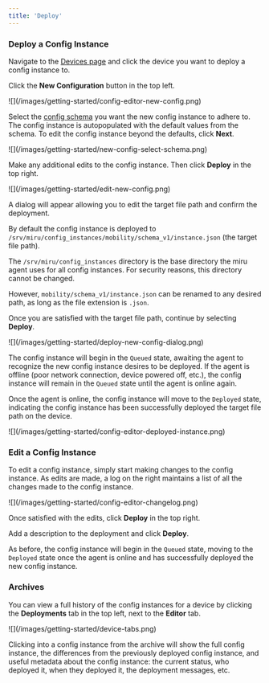 ```yaml
---
title: 'Deploy'
---
```


### Deploy a Config Instance
Navigate to the [Devices page](https://configs.miruml.com/devices) and click the device you want to deploy a config instance to.

Click the **New Configuration** button in the top left.

<Frame>
   ![](/images/getting-started/config-editor-new-config.png)
</Frame>

Select the [config schema](/docs/basics/vocabulary#config-schema) you want the new config instance to adhere to. The config instance is autopopulated with the default values from the schema. To edit the config instance beyond the defaults, click **Next**.

<Frame>
   ![](/images/getting-started/new-config-select-schema.png)
</Frame>

Make any additional edits to the config instance. Then click **Deploy** in the top right.

<Frame>
   ![](/images/getting-started/edit-new-config.png)
</Frame>

A dialog will appear allowing you to edit the target file path and confirm the deployment. 

By default the config instance is deployed to `/srv/miru/config_instances/mobility/schema_v1/instance.json` (the target file path). 

The `/srv/miru/config_instances` directory is the base directory the miru agent uses for all config instances. For security reasons, this directory cannot be changed.

However, `mobility/schema_v1/instance.json` can be renamed to any desired path, as long as the file extension is `.json`.

Once you are satisfied with the target file path, continue by selecting **Deploy**.

<Frame>
   ![](/images/getting-started/deploy-new-config-dialog.png)
</Frame>

The config instance will begin in the `Queued` state, awaiting the agent to recognize the new config instance desires to be deployed. If the agent is offline (poor network connection, device powered off, etc.), the config instance will remain in the `Queued` state until the agent is online again.

Once the agent is online, the config instance will move to the `Deployed` state, indicating the config instance has been successfully deployed the target file path on the device.

<Frame>
   ![](/images/getting-started/config-editor-deployed-instance.png)
</Frame>

### Edit a Config Instance
To edit a config instance, simply start making changes to the config instance. As edits are made, a log on the right maintains a list of all the changes made to the config instance.

<Frame>
   ![](/images/getting-started/config-editor-changelog.png)
</Frame>

Once satisfied with the edits, click **Deploy** in the top right.

Add a description to the deployment and click **Deploy**.

As before, the config instance will begin in the `Queued` state, moving to the `Deployed` state once the agent is online and has successfully deployed the new config instance.

### Archives
You can view a full history of the config instances for a device by clicking the **Deployments** tab in the top left, next to the **Editor** tab. 

<Frame>
   ![](/images/getting-started/device-tabs.png)
</Frame>

Clicking into a config instance from the archive will show the full config instance, the differences from the previously deployed config instance, and useful metadata about the config instance: the current status, who deployed it, when they deployed it, the deployment messages, etc.